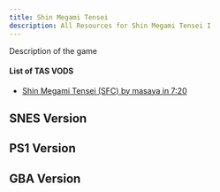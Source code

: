 ```yaml
---
title: Shin Megami Tensei
description: All Resources for Shin Megami Tensei I
---
```



Description of the game

<LinkCard title="Leaderboards" href="https://www.speedrun.com/smt1" description="See all the submitted runs on Speedrun.com"/>

#### List of TAS VODS
- [Shin Megami Tensei (SFC) by masaya in 7:20](https://www.youtube.com/watch?v=PKyXJkBsJaw&feature=youtu.be)

## SNES Version

## PS1 Version

## GBA Version
